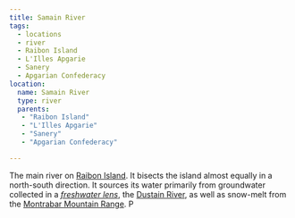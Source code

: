 ```yaml
---
title: Samain River
tags:
  - locations
  - river
  - Raibon Island
  - L'Illes Apgarie
  - Sanery
  - Apgarian Confederacy
location:
  name: Samain River
  type: river
  parents:
   - "Raibon Island"
   - "L'Illes Apgarie"
   - "Sanery"
   - "Apgarian Confederacy"

---
```


The main river on [Raibon Island](/world/locations/raibon-island). It bisects the island
almost equally in a north-south direction. It sources its water primarily from
groundwater collected in a
*[freshwater lens](https://en.wikipedia.org/wiki/Lens_\(hydrology\))*, the
[Dustain River](/world/locations/dustain-river), as well as snow-melt from the
[Montrabar Mountain Range](/world/locations/montrabar-mountain-range).
P
